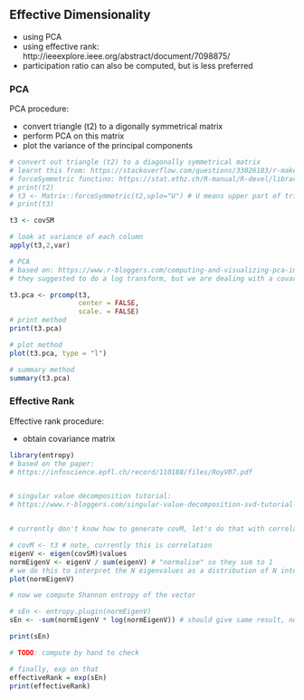 ## Effective Dimensionality 

- using PCA
- using effective rank: http://ieeexplore.ieee.org/abstract/document/7098875/
- participation ratio can also be computed, but is less preferred

### PCA 
PCA procedure: 

- convert triangle (t2) to a digonally symmetrical matrix 
- perform PCA on this matrix 
- plot the variance of the principal components

```r
# convert out triangle (t2) to a diagonally symmetrical matrix
# learnt this from: https://stackoverflow.com/questions/33026183/r-make-symmetric-matrix-from-lower-diagonal
# forceSymmetric functino: https://stat.ethz.ch/R-manual/R-devel/library/Matrix/html/forceSymmetric.html
# print(t2)
# t3 <- Matrix::forceSymmetric(t2,uplo="U") # U means upper part of triangle should be copied to lower, L means the reverse
# print(t3)

t3 <- covSM

# look at variance of each column 
apply(t3,2,var)

# PCA 
# based on: https://www.r-bloggers.com/computing-and-visualizing-pca-in-r/
# they suggested to do a log transform, but we are dealing with a covariance matrix that should have the same "units". 

t3.pca <- prcomp(t3,
                 center = FALSE,
                 scale. = FALSE)
# print method
print(t3.pca)

# plot method
plot(t3.pca, type = "l")

# summary method
summary(t3.pca)
```

### Effective Rank 

Effective rank procedure: 

- obtain covariance matrix 


```r
library(entropy)
# based on the paper: 
# https://infoscience.epfl.ch/record/110188/files/RoyV07.pdf


# singular value decomposition tutorial: 
# https://www.r-bloggers.com/singular-value-decomposition-svd-tutorial-using-examples-in-r/


# currently don't know how to generate covM, let's do that with correlation matrix in the mean time: 

# covM <- t3 # note, currently this is correlation 
eigenV <- eigen(covSM)$values 
normEigenV <- eigenV / sum(eigenV) # "normalise" so they sum to 1 
# we do this to interpret the N eigenvalues as a distribution of N integers
plot(normEigenV)

# now we compute Shannon entropy of the vector 

# sEn <- entropy.plugin(normEigenV) 
sEn <- -sum(normEigenV * log(normEigenV)) # should give same result, note we are using base e

print(sEn)

# TODO: compute by hand to check

# finally, exp on that
effectiveRank = exp(sEn)
print(effectiveRank)
```
